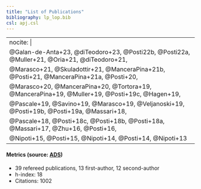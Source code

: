 ```yaml
---
title: "List of Publications"
bibliography: lp_lop.bib
csl: apj.csl
---
```


---
nocite: |
  @Galan-de-Anta+23, @diTeodoro+23,  @Posti22b, @Posti22a, @Muller+21, @Oria+21, @diTeodoro+21,
  @Marasco+21, @Skuladottir+21, @ManceraPina+21b, @Posti+21, @ManceraPina+21a, @Posti+20,
  @Marasco+20, @ManceraPina+20, @Tortora+19, @ManceraPina+19, @Muller+19, @Posti+19c, @Hagen+19,
  @Pascale+19, @Savino+19, @Marasco+19, @Veljanoski+19, @Posti+19b, @Posti+19a, @Massari+18,
  @Pascale+18, @Posti+18c, @Posti+18b, @Posti+18a, @Massari+17, @Zhu+16, @Posti+16,
  @Nipoti+15, @Posti+15, @Nipoti+14, @Posti+14, @Nipoti+13
---

#### Metrics (source: [ADS](https://ui.adsabs.harvard.edu/search/q=docs(library%2FfCiUp3W_T7qXYNboezCKAg)&sort=date%20desc%2C%20bibcode%20desc&p_=0))

- 39 refereed publications, 13 first-author, 12 second-author
- h-index: 18
- Citations: 1002



::: {#refs}
:::
